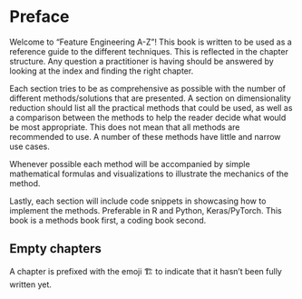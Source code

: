 # Preface {.unnumbered}

Welcome to "Feature Engineering A-Z"! This book is written to be used as a reference guide to the different techniques. This is reflected in the chapter structure. Any question a practitioner is having should be answered by looking at the index and finding the right chapter.

Each section tries to be as comprehensive as possible with the number of different methods/solutions that are presented. A section on dimensionality reduction should list all the practical methods that could be used, as well as a comparison between the methods to help the reader decide what would be most appropriate. This does not mean that all methods are recommended to use. A number of these methods have little and narrow use cases.

Whenever possible each method will be accompanied by simple mathematical formulas and visualizations to illustrate the mechanics of the method.

Lastly, each section will include code snippets in showcasing how to implement the methods. Preferable in R and Python, Keras/PyTorch. This book is a methods book first, a coding book second.

::: {.callout-note}
# Empty chapters

A chapter is prefixed with the emoji 🏗️ to indicate that it hasn't been fully written yet.
:::
